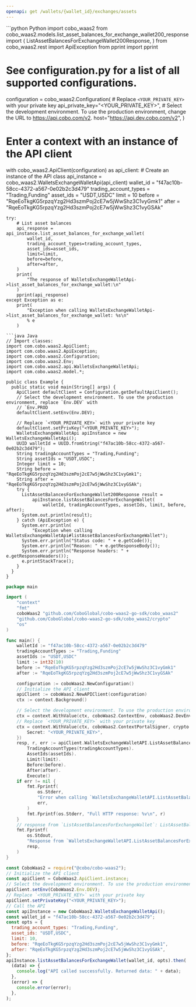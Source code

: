 ```yaml
---
openapi: get /wallets/{wallet_id}/exchanges/assets
---
```


<RequestExample>
```python Python
import cobo_waas2
from cobo_waas2.models.list_asset_balances_for_exchange_wallet200_response import (
    ListAssetBalancesForExchangeWallet200Response,
)
from cobo_waas2.rest import ApiException
from pprint import pprint

# See configuration.py for a list of all supported configurations.
configuration = cobo_waas2.Configuration(
    # Replace `<YOUR_PRIVATE_KEY>` with your private key
    api_private_key="<YOUR_PRIVATE_KEY>",
    # Select the development environment. To use the production environment, change the URL to https://api.cobo.com/v2.
    host="https://api.dev.cobo.com/v2",
)
# Enter a context with an instance of the API client
with cobo_waas2.ApiClient(configuration) as api_client:
    # Create an instance of the API class
    api_instance = cobo_waas2.WalletsExchangeWalletApi(api_client)
    wallet_id = "f47ac10b-58cc-4372-a567-0e02b2c3d479"
    trading_account_types = "Trading,Funding"
    asset_ids = "USDT,USDC"
    limit = 10
    before = "RqeEoTkgKG5rpzqYzg2Hd3szmPoj2cE7w5jWwShz3C1vyGmk1"
    after = "RqeEoTkgKG5rpzqYzg2Hd3szmPoj2cE7w5jWwShz3C1vyGSAk"

    try:
        # List asset balances
        api_response = api_instance.list_asset_balances_for_exchange_wallet(
            wallet_id,
            trading_account_types=trading_account_types,
            asset_ids=asset_ids,
            limit=limit,
            before=before,
            after=after,
        )
        print(
            "The response of WalletsExchangeWalletApi->list_asset_balances_for_exchange_wallet:\n"
        )
        pprint(api_response)
    except Exception as e:
        print(
            "Exception when calling WalletsExchangeWalletApi->list_asset_balances_for_exchange_wallet: %s\n"
            % e
        )

```
```java Java
// Import classes:
import com.cobo.waas2.ApiClient;
import com.cobo.waas2.ApiException;
import com.cobo.waas2.Configuration;
import com.cobo.waas2.Env;
import com.cobo.waas2.api.WalletsExchangeWalletApi;
import com.cobo.waas2.model.*;

public class Example {
  public static void main(String[] args) {
    ApiClient defaultClient = Configuration.getDefaultApiClient();
    // Select the development environment. To use the production environment, replace `Env.DEV` with
    // `Env.PROD
    defaultClient.setEnv(Env.DEV);

    // Replace `<YOUR_PRIVATE_KEY>` with your private key
    defaultClient.setPrivKey("<YOUR_PRIVATE_KEY>");
    WalletsExchangeWalletApi apiInstance = new WalletsExchangeWalletApi();
    UUID walletId = UUID.fromString("f47ac10b-58cc-4372-a567-0e02b2c3d479");
    String tradingAccountTypes = "Trading,Funding";
    String assetIds = "USDT,USDC";
    Integer limit = 10;
    String before = "RqeEoTkgKG5rpzqYzg2Hd3szmPoj2cE7w5jWwShz3C1vyGmk1";
    String after = "RqeEoTkgKG5rpzqYzg2Hd3szmPoj2cE7w5jWwShz3C1vyGSAk";
    try {
      ListAssetBalancesForExchangeWallet200Response result =
          apiInstance.listAssetBalancesForExchangeWallet(
              walletId, tradingAccountTypes, assetIds, limit, before, after);
      System.out.println(result);
    } catch (ApiException e) {
      System.err.println(
          "Exception when calling WalletsExchangeWalletApi#listAssetBalancesForExchangeWallet");
      System.err.println("Status code: " + e.getCode());
      System.err.println("Reason: " + e.getResponseBody());
      System.err.println("Response headers: " + e.getResponseHeaders());
      e.printStackTrace();
    }
  }
}

```
```go Go
package main

import (
	"context"
	"fmt"
	coboWaas2 "github.com/CoboGlobal/cobo-waas2-go-sdk/cobo_waas2"
	"github.com/CoboGlobal/cobo-waas2-go-sdk/cobo_waas2/crypto"
	"os"
)

func main() {
	walletId := "f47ac10b-58cc-4372-a567-0e02b2c3d479"
	tradingAccountTypes := "Trading,Funding"
	assetIds := "USDT,USDC"
	limit := int32(10)
	before := "RqeEoTkgKG5rpzqYzg2Hd3szmPoj2cE7w5jWwShz3C1vyGmk1"
	after := "RqeEoTkgKG5rpzqYzg2Hd3szmPoj2cE7w5jWwShz3C1vyGSAk"

	configuration := coboWaas2.NewConfiguration()
	// Initialize the API client
	apiClient := coboWaas2.NewAPIClient(configuration)
	ctx := context.Background()

	// Select the development environment. To use the production environment, replace coboWaas2.DevEnv with coboWaas2.ProdEnv
	ctx = context.WithValue(ctx, coboWaas2.ContextEnv, coboWaas2.DevEnv)
	// Replace `<YOUR_PRIVATE_KEY>` with your private key
	ctx = context.WithValue(ctx, coboWaas2.ContextPortalSigner, crypto.Ed25519Signer{
		Secret: "<YOUR_PRIVATE_KEY>",
	})
	resp, r, err := apiClient.WalletsExchangeWalletAPI.ListAssetBalancesForExchangeWallet(ctx, walletId).
		TradingAccountTypes(tradingAccountTypes).
		AssetIds(assetIds).
		Limit(limit).
		Before(before).
		After(after).
		Execute()
	if err != nil {
		fmt.Fprintf(
			os.Stderr,
			"Error when calling `WalletsExchangeWalletAPI.ListAssetBalancesForExchangeWallet``: %v\n",
			err,
		)
		fmt.Fprintf(os.Stderr, "Full HTTP response: %v\n", r)
	}
	// response from `ListAssetBalancesForExchangeWallet`: ListAssetBalancesForExchangeWallet200Response
	fmt.Fprintf(
		os.Stdout,
		"Response from `WalletsExchangeWalletAPI.ListAssetBalancesForExchangeWallet`: %v\n",
		resp,
	)
}

```
```javascript JavaScript
const CoboWaas2 = require("@cobo/cobo-waas2");
// Initialize the API client
const apiClient = CoboWaas2.ApiClient.instance;
// Select the development environment. To use the production environment, replace `Env.DEV` with `Env.PROD`
apiClient.setEnv(CoboWaas2.Env.DEV);
// Replace `<YOUR_PRIVATE_KEY>` with your private key
apiClient.setPrivateKey("<YOUR_PRIVATE_KEY>");
// Call the API
const apiInstance = new CoboWaas2.WalletsExchangeWalletApi();
const wallet_id = "f47ac10b-58cc-4372-a567-0e02b2c3d479";
const opts = {
  trading_account_types: "Trading,Funding",
  asset_ids: "USDT,USDC",
  limit: 10,
  before: "RqeEoTkgKG5rpzqYzg2Hd3szmPoj2cE7w5jWwShz3C1vyGmk1",
  after: "RqeEoTkgKG5rpzqYzg2Hd3szmPoj2cE7w5jWwShz3C1vyGSAk",
};
apiInstance.listAssetBalancesForExchangeWallet(wallet_id, opts).then(
  (data) => {
    console.log("API called successfully. Returned data: " + data);
  },
  (error) => {
    console.error(error);
  },
);

```
</RequestExample>